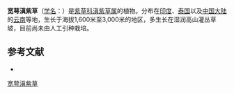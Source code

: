 {{Speciesbox
| name = 宽萼滇紫草
| status = 
| status_system = 
| image =
| genus = Onosma
| species = lycopsioides
| authority = 
}}

'''宽萼滇紫草'''（[[学名|学名]]：{{lang|la|''Onosma lycopsioides''}}）是[[紫草科|紫草科]][[滇紫草属|滇紫草属]]的植物。分布在[[印度|印度]]、[[泰国|泰国]]以及[[中国大陆|中国大陆]]的[[云南|云南]]等地，生长于海拔1,600米至3,000米的地区，多生长在湿润高山灌丛草坡，目前尚未由人工引种栽培。

== 参考文献 ==
<div class="references-small">
* {{cite web| url =http://www.bioinfo.cn/db05/KmzwSpecies.php?action=view&id=30761| title =宽萼滇紫草| work =《中国高等植物数据库全库》| publisher =中国科学院微生物研究所| author =昆明植物研究所| accessdate =2009-02-26| deadurl =yes| archiveurl =https://web.archive.org/web/20160305061008/http://www.bioinfo.cn/db05/KmzwSpecies.php?action=view&id=30761| archivedate =2016-03-05}}
</div>
{{Taxonbar|from=Q15232864}}

[[Category:滇紫草属|宽萼滇紫草]]


{{植物小作品}}